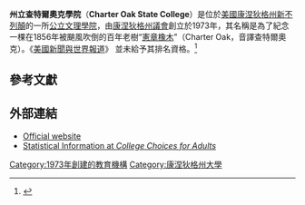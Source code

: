 {{Infobox university
|name           = Charter Oak State College
|image_name     =
|image_size     =
|caption        = Charter Oak State College
|motto          = Degrees Without Boundaries
|established    = 1973
|type           = [[公立大學|公立]][[美國文理學院|文理學院]]
|president      = Ed Klonoski
|provost        = Dr. Shirley Adams
|city           = [[新不列顛_(康涅狄格州)|新不列顛]]
|state          = [[康涅狄格州|康涅狄格州]]
|country        = [[美國|美國]]
|students       = 2,278 <ref name="Students">{{Cite web |url=http://www.charteroak.edu/AboutUs/Profile.cfm |title=Charter Oak State College Institutional Profile (Fact Sheet) |access-date=2015-02-01 |archive-date=2017-12-01 |archive-url=https://web.archive.org/web/20171201044422/https://www.charteroak.edu/aboutus/profile.cfm |dead-url=no }}</ref>
|former_names   = Charter Oak College
|affiliations   = [[新英格蘭學校和學院協會|新英格蘭學校和學院協會]]
|website        = [http://www.charteroak.edu/ CharterOak.edu]
}}

'''州立查特爾奧克學院'''（'''Charter Oak State College'''）是位於[[美國|美國]][[康涅狄格州|康涅狄格州]][[新不列顛_(康涅狄格州)|新不列顛]]的一所[[公立大學|公立]][[美國文理學院|文理學院]]，由[[康涅狄格州議會|康涅狄格州議會]]創立於1973年，其名稱是為了紀念一棵在1856年被颶風吹倒的百年老樹“[[憲章橡木|憲章橡木]]”（Charter Oak，音譯查特爾奧克）。《[[美國新聞與世界報道|美國新聞與世界報道]]》 並未給予其排名資格。<ref>{{cite web|title=Charter Oak State College|url=http://colleges.usnews.rankingsandreviews.com/best-colleges/charter-oak-state-college-32343|publisher=[[美國新聞與世界報道|美國新聞與世界報道]]|accessdate=2015-01-24|archive-date=2016-08-01|archive-url=https://web.archive.org/web/20160801070533/http://colleges.usnews.rankingsandreviews.com/best-colleges/charter-oak-state-college-32343|dead-url=yes}}</ref>
==參考文獻==
{{reflist}}

==外部連結==
*[http://www.charteroak.edu/ Official website] {{Wayback|url=http://www.charteroak.edu/ |date=20210202133135 }}
*[http://www.collegechoicesforadults.org/institutions/12 Statistical Information at ''College Choices for Adults''] {{Wayback|url=http://www.collegechoicesforadults.org/institutions/12 |date=20201128080231 }}

{{康涅狄格州的大學和學院}}

{{coord|41.688147|N|72.768695|W|source:dewiki_region:US-CT_type:edu|format=dms|display=title}}

[[Category:1973年創建的教育機構|Category:1973年創建的教育機構]]
[[Category:康涅狄格州大學|Category:康涅狄格州大學]]